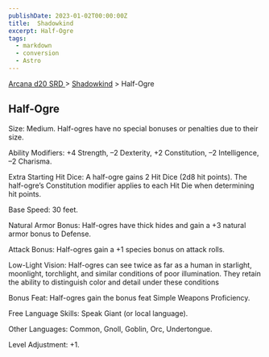 ```yaml
---
publishDate: 2023-01-02T00:00:00Z
title:  Shadowkind
excerpt: Half-Ogre
tags:
  - markdown
  - conversion
  - Astro
---
```


[ Arcana d20 SRD ](/#arcanaD20) > [ Shadowkind](arcana-d20-srd-shadowkind-index) > Half-Ogre

##  Half-Ogre

Size: Medium. Half-ogres have no special bonuses or penalties due to their
size.

Ability Modifiers: +4 Strength, –2 Dexterity, +2 Constitution, –2
Intelligence, –2 Charisma.

Extra Starting Hit Dice: A half-ogre gains 2 Hit Dice (2d8 hit points). The
half-ogre’s Constitution modifier applies to each Hit Die when determining hit
points.

Base Speed: 30 feet.

Natural Armor Bonus: Half-ogres have thick hides and gain a +3 natural armor
bonus to Defense.

Attack Bonus: Half-ogres gain a +1 species bonus on attack rolls.

Low-Light Vision: Half-ogres can see twice as far as a human in starlight,
moonlight, torchlight, and similar conditions of poor illumination. They
retain the ability to distinguish color and detail under these conditions

Bonus Feat: Half-ogres gain the bonus feat Simple Weapons Proficiency.

Free Language Skills: Speak Giant (or local language).

Other Languages: Common, Gnoll, Goblin, Orc, Undertongue.

Level Adjustment: +1.

